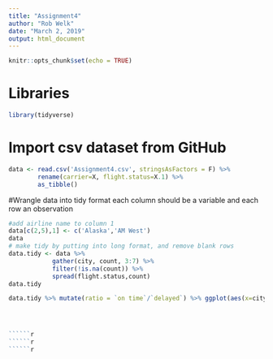 ```yaml
---
title: "Assignment4"
author: "Rob Welk"
date: "March 2, 2019"
output: html_document
---
```


```r
knitr::opts_chunk$set(echo = TRUE)
```

# Libraries
```r
library(tidyverse)
```

# Import csv dataset from GitHub
```r
data <- read.csv('Assignment4.csv', stringsAsFactors = F) %>% 
        rename(carrier=X, flight.status=X.1) %>% 
        as_tibble() 
```

#Wrangle data into tidy format 
each column should be a variable and each row an observation 
```r
#add airline name to column 1
data[c(2,5),1] <- c('Alaska','AM West')
data
# make tidy by putting into long format, and remove blank rows
data.tidy <- data %>% 
            gather(city, count, 3:7) %>% 
            filter(!is.na(count)) %>% 
            spread(flight.status,count) 
data.tidy

```
```r
data.tidy %>% mutate(ratio = `on time`/`delayed`) %>% ggplot(aes(x=city,y=ratio,fill=carrier)) + geom_bar(stat='identity',position = 'dodge')
```


```r
```

```r
```

```r
```

```r
``````r
``````r
``````r
```